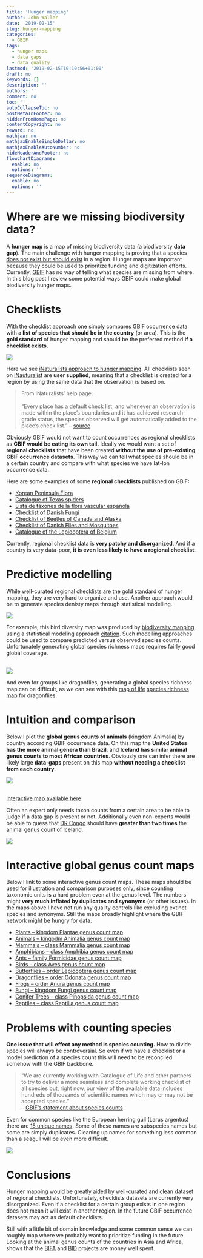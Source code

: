 ```yaml
---
title: 'Hunger mapping'
author: John Waller
date: '2019-02-15'
slug: hunger-mapping
categories:
  - GBIF
tags:
  - hunger maps
  - data gaps
  - data quality
lastmod: '2019-02-15T10:10:56+01:00'
draft: no
keywords: []
description: ''
authors: ''
comment: no
toc: ''
autoCollapseToc: no
postMetaInFooter: no
hiddenFromHomePage: no
contentCopyright: no
reward: no
mathjax: no
mathjaxEnableSingleDollar: no
mathjaxEnableAutoNumber: no
hideHeaderAndFooter: no
flowchartDiagrams:
  enable: no
  options: ''
sequenceDiagrams:
  enable: no
  options: ''
---
```


# Where are we missing biodiversity data?

A **hunger map** is a map of missing biodiversity data (a biodiversity **data gap**). The main challenge with hunger mapping is proving that a species [does not exist but should exist](https://en.wikipedia.org/wiki/Evidence_of_absence)  in a region. Hunger maps are important because they could be used to prioritize funding and digitization efforts. Currently, [GBIF](https://www.gbif.org/what-is-gbif) has no way of telling what species are missing from where. In this blog post I review some potential ways GBIF could make global biodiversity hunger maps.

# Checklists 

With the checklist approach one simply compares GBIF occurrence data with **a list of species that should be in the country** (or area). This is the **gold standard** of hunger mapping and should be the preferred method **if a checklist exists**. 

![](/post/2019-02-15-hunger-mapping_files/iNaturalistMap.png)

Here we see [iNaturalists approach to hunger mapping](https://www.inaturalist.org/taxa/102661-Hetaerina-cruentata). All checklists seen on [iNauturalist](https://www.inaturalist.org/home) are **user supplied**, meaning that a checklist is created for a region by using the same data that the observation is based on.  

> From iNaturalists' help page: <br><br>
"Every place has a default check list, and whenever an observation is made within the place's boundaries and it has achieved research-grade status, the species observed will get automatically added to the place's check list." -- [source](https://www.inaturalist.org/pages/help)

Obviously GBIF would not want to count occurrences as regional checklists as **GBIF would be eating its own tail.** Ideally we would want a set of **regional checklists** that have been created **without the use of pre-existing GBIF occurrence datasets**. This way we can tell what species should be in a certain country and compare with what species we have lat-lon occurrence data. 

Here are some examples of some **regional checklists** published on GBIF: 


* [Korean Peninsula Flora](https://www.gbif.org/dataset/e09e1e1f-2460-4017-a964-e999abd2bf66)
* [Catalogue of Texas spiders](
https://www.gbif.org/dataset/2c0abc5f-bffd-471b-a932-2288a87668bb)
* [Lista de táxones de la flora vascular española](https://www.gbif.org/dataset/91fecd78-0986-4713-9c36-77532846ee25)
* [Checklist of Danish Fungi](https://www.gbif.org/dataset/2b94a042-fe01-4d9f-8995-d996c21d33cd)
* [Checklist of Beetles of Canada and Alaska](https://www.gbif.org/dataset/7a9bccd4-32fc-420e-a73b-352b92267571)
* [Checklist of Danish Flies and Mosquitoes](https://www.gbif.org/dataset/a7350d23-6727-4eb6-ae0b-6f86fc8d6a71)
* [Catalogue of the Lepidoptera of Belgium](https://www.gbif.org/dataset/848271aa-6a4f-4bae-a055-7081f3e70c4b)

Currently, regional checklist data is **very patchy and disorganized**. And if a country is very data-poor, **it is even less likely to have a regional checklist**. 

# Predictive modelling

While well-curated regional checklists are the gold standard of hunger mapping, they are very hard to organize and use. Another approach would be to generate species denisty maps through statistical modelling.  

![](/post/2019-02-15-hunger-mapping_files/Birds_all_spp.jpg)

For example, this bird diversity map was produced by [biodiversity mapping](https://biodiversitymapping.org/wordpress/index.php/home/), using a statistical modeling approach [citation](https://www.pnas.org/content/110/28/E2602.abstract). Such modelling approaches could be used to compare predicted versus observed species counts. Unfortunately generating global species richness maps requires fairly good global coverage. 

<br>
![](/post/2019-02-15-hunger-mapping_files/molDragonflies.png)
<br>

And even for groups like dragonflies, generating a global species richness map can be difficult, as we can see with this [map of life](https://mol.org/) [species richness map](https://mol.org/patterns/richnessrarity?taxa=dragonflies&indicator=sr) for dragonflies. 


# Intuition and comparison

Below I plot the **global genus counts of animals** (kingdom Animalia) by country according GBIF occurrence data. On this map the **United States has the more animal genera than Brazil**, and **Iceland has similar animal genus counts to most African countries**. Obviously one can infer there are likely large **data-gaps** present on this map  **without needing a checklist from each country**.  

![](/post/2019-02-15-hunger-mapping_files/genusCountAnimals.png)

<br> [interactive map available here](https://jhnwllr.github.io/charts/Animals_genusKey.html)

Often an expert only needs taxon counts from a certain area to be able to judge if a data gap is present or not. Additionally even non-experts would be able to guess that [DR Congo](https://www.gbif.org/country/CD/summary) should have  **greater than two times** the animal genus count of [Iceland](https://www.gbif.org/country/IS/summary). 

![](/post/2019-02-15-hunger-mapping_files/icelandGenusCount.png)


# Interactive global genus count maps

Below I link to some interactive genus count maps. These maps should be used for illustration and comparison purposes only, since counting taxonomic units is a hard problem even at the genus level. The numbers might **very much inflated by duplicates and synonyms** (or other issues). In the maps above I have not run any quality controls like excluding extinct species and synonyms. Still the maps broadly highlight where the GBIF network might be hungry for data. 


* [Plants -- kingdom Plantae genus count map](https://jhnwllr.github.io/charts/Plants_genusKey.html)
* [Animals -- kingodm  Animalia genus count map](https://jhnwllr.github.io/charts/Animals_genusKey.html)
* [Mammals -- class Mammalia genus count map](https://jhnwllr.github.io/charts/Mammalia_genusKey.html)
* [Amphibians -- class Amphibia genus count map](https://jhnwllr.github.io/charts/Amphibia_genusKey.html)
* [Ants --  family Formicidae genus count map](https://jhnwllr.github.io/charts/Ants_genusKey.html)
* [Birds -- class Aves genus count map](https://jhnwllr.github.io/charts/Aves_genusKey.html)
* [Butterflies -- order Lepidoptera genus count map](https://jhnwllr.github.io/charts/Butterflies_genusKey.html)
* [Dragonflies -- order Odonata genus count map](https://jhnwllr.github.io/charts/Dragonflies_genusKey.html)
* [Frogs -- order Anura genus count map](https://jhnwllr.github.io/charts/Frogs_genusKey.html)
* [Fungi -- kingdom Fungi genus count map](https://jhnwllr.github.io/charts/Fungi_genusKey.html)
* [Conifer Trees -- class Pinopsida genus count map](https://jhnwllr.github.io/charts/Pinosida_genusKey.html)
* [Reptiles -- class Reptilia genus count map](https://jhnwllr.github.io/charts/Reptilia_genusKey.html)


# Problems with counting species 

**One issue that will effect any method is species counting.** How to divide species will always be controversial. So even if we have a checklist or a model prediction of a species count this will need to be reconciled somehow with the GBIF backbone. 

> "We are currently working with Catalogue of Life and other partners to try to deliver a more seamless and complete working checklist of all species but, right now, our view of the available data includes hundreds of thousands of scientific names which may or may not be accepted species." <br> -- [GBIF's statement about species counts](https://www.gbif.org/about-species-counts)

Even for common species like the European herring gull (Larus argentus) there are [15 unique names](https://www.gbif.org/occurrence/gallery?taxon_key=9741811&taxon_key=9741394&taxon_key=9806227&taxon_key=5846445&taxon_key=8794868&taxon_key=9493513&taxon_key=8754531&taxon_key=2481139&taxon_key=9793385&taxon_key=9250315&taxon_key=8731929&taxon_key=9401820&taxon_key=6178140&taxon_key=9132226&taxon_key=9813593). Some of these names are subspecies names but some are simply duplicates. Cleaning up names for something less common than a seagull will be even more difficult. 

![](/post/2019-02-15-hunger-mapping_files/larusArgentus.png)


# Conclusions 

Hunger mapping would be greatly aided by well-curated and clean dataset of regional checklists. Unfortunately, checklists datasets are currently very disorganized. Even if a checklist for a certain group exists in one region does not mean it will exist in another region. In the future GBIF occurrence datasets may act as default checklists. 

Still with a little bit of domain knowledge and some common sense we can roughly map where we probably want to prioritize funding in the future. Looking at the animal genus counts of the countries in Asia and Africa, shows that the [BIFA](https://www.gbif.org/programme/82629/bifa-biodiversity-information-fund-for-asia) and [BID](https://www.gbif.org/programme/82243/bid-biodiversity-information-for-development) projects are money well spent. 





<!--more-->
